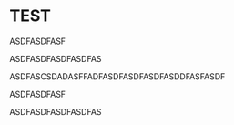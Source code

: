 # TEST

ASDFASDFASF

ASDFASDFASDFASDFAS

ASDFASCSDADASFFADFASDFASDFASDFASDDFASFASDF

ASDFASDFASF

ASDFASDFASDFASDFAS